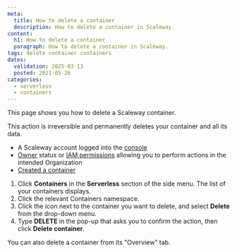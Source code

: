 ```yaml
---
meta:
  title: How to delete a container
  description: How to delete a container in Scaleway.
content:
  h1: How to delete a container
  paragraph: How to delete a container in Scaleway.
tags: delete container containers
dates:
  validation: 2025-03-13
  posted: 2021-05-26
categories:
  - serverless
  - containers
---
```


This page shows you how to delete a Scaleway container.

<Message type="important">
  This action is irreversible and permanently deletes your container and all its data.
</Message>

<Macro id="requirements" />

- A Scaleway account logged into the [console](https://console.scaleway.com)
- [Owner](/iam/concepts/#owner) status or [IAM permissions](/iam/concepts/#permission) allowing you to perform actions in the intended Organization
- [Created a container](/serverless-containers/how-to/deploy-container/)

1. Click **Containers** in the **Serverless** section of the side menu. The list of your containers displays.
2. Click the relevant Containers namespace.
2. Click the <Icon name="more" /> icon next to the container you want to delete, and select **Delete** from the drop-down menu.
3. Type **DELETE** in the pop-up that asks you to confirm the action, then click **Delete container**.

<Message type="tip">
  You can also delete a container from its "Overview" tab.
</Message>


